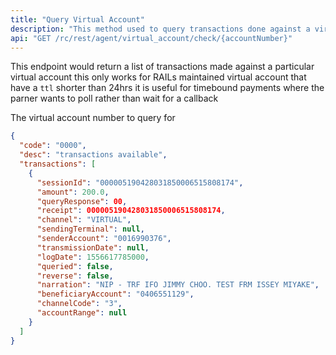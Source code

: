 ```yaml
---
title: "Query Virtual Account"
description: "This method used to query transactions done against a virtual account."
api: "GET /rc/rest/agent/virtual_account/check/{accountNumber}"
---
```


This endpoint would return a list of transactions made against a particular virtual account
this only works for RAILs maintained virtual account that have a `ttl` shorter than 24hrs
it is useful for timebound payments where the parner wants to poll rather than wait for a callback


<ParamField path="accountNumber" type="string" required>
  The virtual account number to query for
</ParamField>

<ResponseExample>

```json Response
{
  "code": "0000",
  "desc": "transactions available",
  "transactions": [
    {
      "sessionId": "000005190428031850006515808174",
      "amount": 200.0,
      "queryResponse": 00,
      "receipt": 000005190428031850006515808174,
      "channel": "VIRTUAL",
      "sendingTerminal": null,
      "senderAccount": "0016990376",
      "transmissionDate": null,
      "logDate": 1556617785000,
      "queried": false,
      "reverse": false,
      "narration": "NIP - TRF IFO JIMMY CHOO. TEST FRM ISSEY MIYAKE",
      "beneficiaryAccount": "0406551129",
      "channelCode": "3",
      "accountRange": null
    }
  ]
}
```

</ResponseExample>
